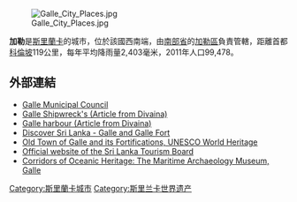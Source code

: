 [[Image:Galle_City_Places.jpg|right]]

'''加勒'''是[[斯里蘭卡|斯里蘭卡]]的城市，位於該國西南端，由[[南部省_(斯里蘭卡)|南部省]]的[[加勒區|加勒區]]負責管轄，距離首都[[科倫坡|科倫坡]]119公里，每年平均降雨量2,403毫米，2011年人口99,478。

==外部連結==
* [http://www.galle.mc.gov.lk Galle Municipal Council]{{Wayback|url=http://www.galle.mc.gov.lk/ |date=20200617021449 }}
* [https://web.archive.org/web/20130514080634/http://www.divaina.com/2009/11/22/feature27.html Galle Shipwreck's (Article from Divaina)]
* [https://web.archive.org/web/20130514074419/http://www.divaina.com/2009/11/08/feature18.html Galle harbour (Article from Divaina)]
* [https://web.archive.org/web/20131003141427/http://discover.lankanest.com/index.php?option=com_content&task=view&id=100&Itemid=71.html%2F Discover Sri Lanka - Galle and Galle Fort]
* [http://whc.unesco.org/en/list/451 Old Town of Galle and its Fortifications, UNESCO World Heritage ]{{Wayback|url=http://whc.unesco.org/en/list/451 |date=20181226001333 }}
* [https://web.archive.org/web/20190503083732/http://www.srilankatourism.org/ Official website of the Sri Lanka Tourism Board]
* [https://web.archive.org/web/20130803123112/http://www.archaeology.lk/maritime-archaeology-museum-galle/corridors-of-oceanic-heritage-the-maritime-archaeology-museum-galle/ Corridors of Oceanic Heritage: The Maritime Archaeology Museum, Galle]
{{斯里兰卡世界遗产}}
{{Authority control}}
{{SriLanka-geo-stub}}
{{DEFAULTSORT: Galle}}
[[Category:斯里蘭卡城市|Category:斯里蘭卡城市]]
[[Category:斯里兰卡世界遗产|Category:斯里兰卡世界遗产]]